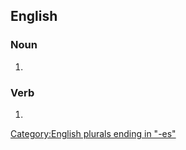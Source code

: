 {{also|air-brushes|air brushes}}

==English==

===Noun===
{{head|en|noun form}}

# {{plural of|airbrush|lang=en}}

===Verb===
{{head|en|verb form}}

# {{en-third-person singular of|airbrush}}

[[Category:English plurals ending in "-es"]]